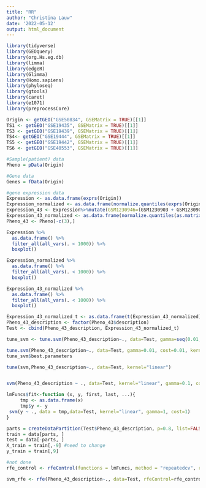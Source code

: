 ```yaml
---
title: "RR"
author: "Christina Lauw"
date: '2022-05-12'
output: html_document
---
```


```r
library(tidyverse)
library(GEOquery)
library(org.Hs.eg.db)
library(limma)
library(edgeR)
library(Glimma)
library(Homo.sapiens)
library(phyloseq)
library(gtools)
library(caret)
library(e1071)
library(preprocessCore)
```


```r
Origin <- getGEO("GSE50834", GSEMatrix = TRUE)[[1]]
TS1 <- getGEO("GSE19435", GSEMatrix = TRUE)[[1]]
TS3 <- getGEO("GSE19439", GSEMatrix = TRUE)[[1]]
TS4<- getGEO("GSE19444", GSEMatrix = TRUE)[[1]]
TS5 <- getGEO("GSE19442", GSEMatrix = TRUE)[[1]]
TS6 <- getGEO("GSE40553", GSEMatrix = TRUE)[[1]]
```

```r
#Sample(patient) data
Pheno = pData(Origin)

#Gene data 
Genes = fData(Origin)

#gene expression data
Expression <- as.data.frame(exprs(Origin))
Expression_normalized <- as.data.frame(normalize.quantiles(exprs(Origin)))
Expression_43 <- Expression%>%mutate(GSM1230946=(GSM1230903 + GSM1230904)/2)%>%dplyr::select(-GSM1230903)%>%dplyr::select(-GSM1230904)%>%relocate(GSM1230946,.after=GSM1230902)%>%dplyr::rename(GSM1230903=GSM1230946)
Expression_43_normalized <- as.data.frame(normalize.quantiles(as.matrix(Expression_43)))
Pheno_43 <- Pheno[-c(3),]

Expression %>% 
  as.data.frame() %>% 
  filter_all(all_vars(. < 1000)) %>% 
  boxplot()

Expression_normalized %>% 
  as.data.frame() %>% 
  filter_all(all_vars(. < 1000)) %>% 
  boxplot()

Expression_43_normalized %>% 
  as.data.frame() %>% 
  filter_all(all_vars(. < 1000)) %>% 
  boxplot()
```


```r
Expression_43_normalized_t <- as.data.frame(t(Expression_43_normalized))
Pheno_43_description <- factor(Pheno_43$description)
Test <- cbind(Pheno_43_description, Expression_43_normalized_t)
```


```r
tune_svm <- tune.svm(Pheno_43_description~., data=Test, gamma=seq(0.01,0.1,by=0.01, cost=seq(0.1,1,by=0.1)), kernel="linear")

tune.svm(Pheno_43_description~., data=Test, gamma=0.01, cost=0.01, kernel="linear")
tune_svm$best.parameters

tune(svm,Pheno_43_description~., data=Test, kernel="linear")


svm(Pheno_43_description ~ ., data=Test, kernel="linear", gamma=0.1, cost=0.1)  
```
```r
lmFuncs$fit<-function (x, y, first, last, ...){   
     tmp <- as.data.frame(x)   
     tmp$y <- y   
 svm(y ~ ., data = tmp,data=Test, kernel="linear", gamma=1, cost=1)   
}
```


```r
parts = createDataPartition(Test$Pheno_43_description, p=0.8, list=FALSE)
train = data[parts, ]
test = data[-parts, ]
X_train = train[,-9] #need to change
y_train = train[,9]
```


```r
#not done
rfe_control <- rfeControl(functions = lmFuncs, method = "repeatedcv", repeats=10, number = 10, verbose=FALSE)

svm_rfe <- rfe(Pheno_43_description~., data=Test, rfeControl=rfe_control)
```

